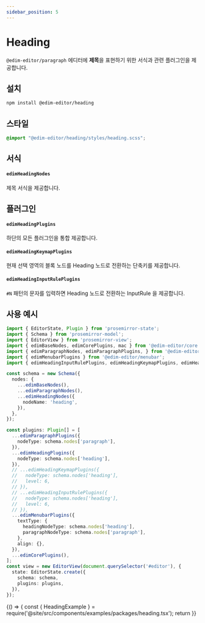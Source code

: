 ```yaml
---
sidebar_position: 5
---
```


# Heading

`@edim-editor/paragraph` 에디터에 **제목**을 표현하기 위한 서식과 관련 플러그인을 제공합니다.

## 설치

```bash
npm install @edim-editor/heading
```

## 스타일

```css title="src/index.scss"
@import "@edim-editor/heading/styles/heading.scss";
```

## 서식

#### `edimHeadingNodes`

제목 서식을 제공합니다.

## 플러그인

#### `edimHeadingPlugins`

하단의 모든 플러그인을 통합 제공합니다.

#### `edimHeadingKeymapPlugins`

현재 선택 영역의 블록 노드를 Heading 노드로 전환하는 단축키를 제공합니다.

#### `edimHeadingInputRulePlugins`

`#N` 패턴의 문자를 입력하면 Heading 노드로 전환하는 InputRule 을 제공합니다.

## 사용 예시

```typescript title="src/index.ts"
import { EditorState, Plugin } from 'prosemirror-state';
import { Schema } from 'prosemirror-model';
import { EditorView } from 'prosemirror-view';
import { edimBaseNodes, edimCorePlugins, mac } from '@edim-editor/core';
import { edimParagraphNodes, edimParagraphPlugins, } from '@edim-editor/paragraph';
import { edimMenubarPlugins } from '@edim-editor/menubar';
import { edimHeadingInputRulePlugins, edimHeadingKeymapPlugins, edimHeadingNodes, edimHeadingPlugins } from '@edim-editor/heading';

const schema = new Schema({
  nodes: {
    ...edimBaseNodes(),
    ...edimParagraphNodes(),
    ...edimHeadingNodes({
      nodeName: 'heading',
    }),
  },
});

const plugins: Plugin[] = [
  ...edimParagraphPlugins({
    nodeType: schema.nodes['paragraph'],
  }),
  ...edimHeadingPlugins({
    nodeType: schema.nodes['heading'],
  }),
  // ...edimHeadingKeymapPlugins({
  //   nodeType: schema.nodes['heading'],
  //   level: 6,
  // }),
  // ...edimHeadingInputRulePlugins({
  //   nodeType: schema.nodes['heading'],
  //   level: 6,
  // }),
  ...edimMenubarPlugins({
    textType: {
      headingNodeType: schema.nodes['heading'],
      paragraphNodeType: schema.nodes['paragraph'],
    },
    align: {},
  }),
  ...edimCorePlugins(),
];
const view = new EditorView(document.querySelector('#editor'), {
  state: EditorState.create({
    schema: schema,
    plugins: plugins,
  }),
});
```

<BrowserOnly>
  {() => {
    const { HeadingExample } = require('@site/src/components/examples/packages/heading.tsx');
    return <HeadingExample />
  }}
</BrowserOnly>

